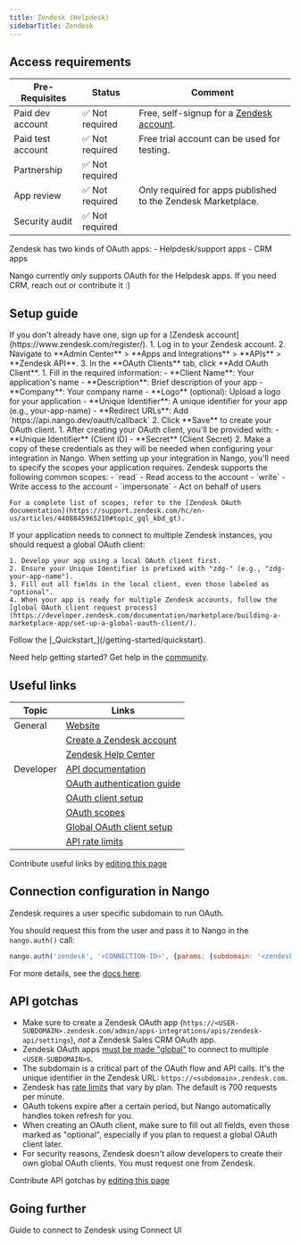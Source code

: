 ```yaml
---
title: Zendesk (Helpdesk)
sidebarTitle: Zendesk
---
```



<Overview />
<PreBuiltTooling />
<PreBuiltUseCases />

## Access requirements
| Pre-Requisites | Status | Comment|
| - | - | - |
| Paid dev account | ✅ Not required | Free, self-signup for a [Zendesk account](https://www.zendesk.com/register/). |
| Paid test account | ✅ Not required | Free trial account can be used for testing. |
| Partnership | ✅ Not required | |
| App review | ✅ Not required | Only required for apps published to the Zendesk Marketplace. |
| Security audit | ✅ Not required | |


<Note>
Zendesk has two kinds of OAuth apps:
- Helpdesk/support apps
- CRM apps

Nango currently only supports OAuth for the Helpdesk apps. If you need CRM, reach out or contribute it :)
</Note>

## Setup guide

<Steps>
  <Step title="Create a Zendesk account">
    If you don't already have one, sign up for a [Zendesk account](https://www.zendesk.com/register/).
  </Step>
  <Step title="Create an OAuth client">
    1. Log in to your Zendesk account.
    2. Navigate to **Admin Center** > **Apps and Integrations** > **APIs** > **Zendesk API**.
    3. In the **OAuth Clients** tab, click **Add OAuth Client**.
  </Step>
  <Step title="Configure your OAuth client">
    1. Fill in the required information:
       - **Client Name**: Your application's name
       - **Description**: Brief description of your app
       - **Company**: Your company name
       - **Logo** (optional): Upload a logo for your application
       - **Unique Identifier**: A unique identifier for your app (e.g., your-app-name)
       - **Redirect URLs**: Add `https://api.nango.dev/oauth/callback`
    2. Click **Save** to create your OAuth client.
  </Step>
  <Step title="Obtain OAuth credentials">
    1. After creating your OAuth client, you'll be provided with:
       - **Unique Identifier** (Client ID)
       - **Secret** (Client Secret)
    2. Make a copy of these credentials as they will be needed when configuring your integration in Nango.
  </Step>
  <Step title="Configure OAuth scopes">
    When setting up your integration in Nango, you'll need to specify the scopes your application requires. Zendesk supports the following common scopes:
    - `read` - Read access to the account
    - `write` - Write access to the account
    - `impersonate` - Act on behalf of users
    
    For a complete list of scopes, refer to the [Zendesk OAuth documentation](https://support.zendesk.com/hc/en-us/articles/4408845965210#topic_gql_kbd_gt).
  </Step>
  <Step title="Request a global OAuth client (optional)">
    If your application needs to connect to multiple Zendesk instances, you should request a global OAuth client:
    
    1. Develop your app using a local OAuth client first.
    2. Ensure your Unique Identifier is prefixed with "zdg-" (e.g., "zdg-your-app-name").
    3. Fill out all fields in the local client, even those labeled as "optional".
    4. When your app is ready for multiple Zendesk accounts, follow the [global OAuth client request process](https://developer.zendesk.com/documentation/marketplace/building-a-marketplace-app/set-up-a-global-oauth-client/).
  </Step>
  <Step title="Next">
    Follow the [_Quickstart_](/getting-started/quickstart).
  </Step>
</Steps>

<Tip>Need help getting started? Get help in the [community](https://nango.dev/slack).</Tip>


## Useful links

| Topic | Links | 
| - | - | 
| General | [Website](https://www.zendesk.com/) |
| | [Create a Zendesk account](https://www.zendesk.com/register/) |
| | [Zendesk Help Center](https://support.zendesk.com/) |
| Developer | [API documentation](https://developer.zendesk.com/api-reference/) |
| | [OAuth authentication guide](https://support.zendesk.com/hc/en-us/articles/4408845965210-Using-OAuth-authentication-with-your-application) |
| | [OAuth client setup](https://support.zendesk.com/hc/en-us/articles/4408845965210-Using-OAuth-authentication-with-your-application#topic_s21_lfs_qk) |
| | [OAuth scopes](https://support.zendesk.com/hc/en-us/articles/4408845965210#topic_gql_kbd_gt) |
| | [Global OAuth client setup](https://developer.zendesk.com/documentation/marketplace/building-a-marketplace-app/set-up-a-global-oauth-client/) |
| | [API rate limits](https://developer.zendesk.com/api-reference/ticketing/introduction/#rate-limits) |

<Note>Contribute useful links by [editing this page](https://github.com/nangohq/nango/tree/master/docs-v2/integrations/all/zendesk.mdx)</Note>


## Connection configuration in Nango

Zendesk requires a user specific subdomain to run OAuth.

You should request this from the user and pass it to Nango in the `nango.auth()` call:

```js
nango.auth('zendesk', '<CONNECTION-ID>', {params: {subdomain: '<zendesk-subdomain>'}});
```

For more details, see the [docs here](/guides/api-authorization/authorize-in-your-app-default-ui#apis-requiring-connection-specific-configuration-for-authorization).

## API gotchas

-   Make sure to create a Zendesk OAuth app (`https://<USER-SUBDOMAIN>.zendesk.com/admin/apps-integrations/apis/zendesk-api/settings`), _not_ a Zendesk Sales CRM OAuth app. 
-   Zendesk OAuth apps [must be made "global"](https://developer.zendesk.com/documentation/marketplace/building-a-marketplace-app/set-up-a-global-oauth-client/) to connect to multiple `<USER-SUBDOMAIN>`s.
-   The subdomain is a critical part of the OAuth flow and API calls. It's the unique identifier in the Zendesk URL: `https://<subdomain>.zendesk.com`.
-   Zendesk has [rate limits](https://developer.zendesk.com/api-reference/ticketing/introduction/#rate-limits) that vary by plan. The default is 700 requests per minute.
-   OAuth tokens expire after a certain period, but Nango automatically handles token refresh for you.
-   When creating an OAuth client, make sure to fill out all fields, even those marked as "optional", especially if you plan to request a global OAuth client later.
-   For security reasons, Zendesk doesn't allow developers to create their own global OAuth clients. You must request one from Zendesk.

<Note>Contribute API gotchas by [editing this page](https://github.com/nangohq/nango/tree/master/docs-v2/integrations/all/zendesk.mdx)</Note>

## Going further

<Card title="Connect to Zendesk" icon="link" href="/integrations/all/zendesk/connect" horizontal>
  Guide to connect to Zendesk using Connect UI
</Card>
